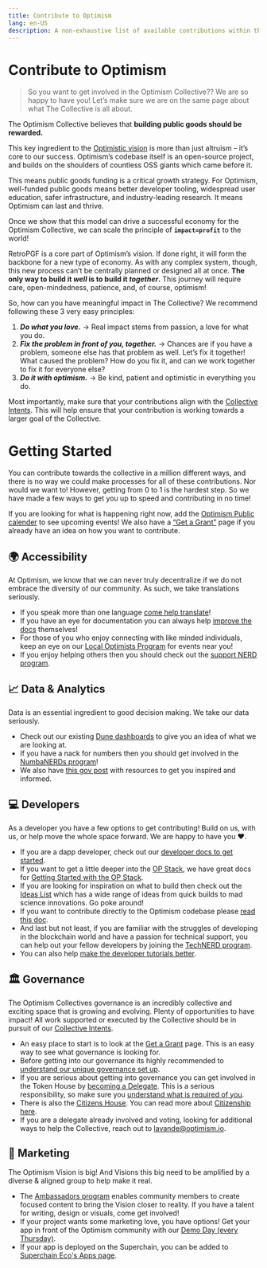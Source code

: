 ```yaml
---
title: Contribute to Optimism
lang: en-US
description: A non-exhaustive list of available contributions within the Optimism Collective.
---
```


# Contribute to Optimism

> So you want to get involved in the Optimism Collective?? We are so happy to have you! Let’s make sure we are on the same page about what The Collective is all about.

The Optimism Collective believes that **building public goods should be rewarded.**

This key ingredient to the [Optimistic vision](https://www.optimism.io/vision) is more than just altruism – it’s core to our success. Optimism’s codebase itself is an open-source project, and builds on the shoulders of countless OSS giants which came before it.

This means public goods funding is a critical growth strategy. For Optimism, well-funded public goods means better developer tooling, widespread user education, safer infrastructure, and industry-leading research. It means Optimism can last and thrive.

Once we show that this model can drive a successful economy for the Optimism Collective, we can scale the principle of **`impact=profit`** to the world!

RetroPGF is a core part of Optimism’s vision. If done right, it will form the backbone for a new type of economy. As with any complex system, though, this new process can’t be centrally planned or designed all at once. **The only way to build it *well* is to build it *together*.** This journey will require care, open-mindedness, patience, and, of course, optimism!

So, how can you have meaningful impact in The Collective? We recommend following these 3 very easy principles:

1. ***Do what you love.*** → Real impact stems from passion, a love for what you do.
2. ***Fix the problem in front of you, together.*** → Chances are if you have a problem, someone else has that problem as well. Let’s fix it together! What caused the problem? How do you fix it, and can we work together to fix it for everyone else? 
3. ***Do it with optimism.*** → Be kind, patient and optimistic in everything you do. 

Most importantly, make sure that your contributions align with the [Collective Intents](https://gov.optimism.io/t/collective-intents/5874). This will help ensure that your contribution is working towards a larger goal of the Collective. 

# Getting Started

You can contribute towards the collective in a million different ways, and there is no way we could make processes for all of these contributions. Nor would we want to! However, getting from 0 to 1 is the hardest step. So we have made a few ways to get you up to speed and contributing in no time! 

If you are looking for what is happening right now, add the [Optimism Public calender](https://calendar.google.com/calendar/embed?src=c_4hui70itm089e7t8q50heh1kno%40group.calendar.google.com) to see upcoming events! We also have a [“Get a Grant”](/grant/grant-overview) page if you already have an idea on how you want to contribute. 

## 🌍 Accessibility

At Optimism, we know that we can never truly decentralize if we do not embrace the diversity of our community. As such, we take translations seriously. 

* If you speak more than one language [come help translate](/contribute/contribution-path/translators)! 
* If you have an eye for documentation you can always help [improve the docs](https://github.com/ethereum-optimism/community-hub) themselves! 
* For those of you who enjoy connecting with like minded individuals, keep an eye on our [Local Optimists Program](/contribute/contribution-path/local-optimists) for events near you!
* If you enjoy helping others then you should check out the [support NERD program](/contribute/contribution-path/supnerd-requirements).

## 📈 Data & Analytics

Data is an essential ingredient to good decision making. We take our data seriously. 

* Check out our existing [Dune dashboards](https://dune.com/optimismfnd) to give you an idea of what we are looking at. 
* If you have a nack for numbers then you should get involved in the [NumbaNERDs program](/contribute/contribution-path/numbanerds)!
* We also have [this gov post](https://gov.optimism.io/t/how-to-contribute-op-rewards-analytics/5975) with resources to get you inspired and informed.

## 💻 Developers

As a developer you have a few options to get contributing! Build on us, with us, or help move the whole space forward. We are happy to have you ❤️.

* If you are a dapp developer, check out our [developer docs to get started](https://docs.optimism.io). 
* If you want to get a little deeper into the [OP Stack](https://docs.optimism.io), we have great docs for [Getting Started with the OP Stack](https://docs.optimism.io/stack/getting-started). 
* If you are looking for inspiration on what to build then check out the [Ideas List](https://github.com/orgs/ethereum-optimism/projects/31/views/3) which has a wide range of ideas from quick builds to mad science innovations. Go poke around! 
* If you want to contribute directly to the Optimism codebase please [read this doc](/contribute/technical-contributions).
* And last but not least, if you are familiar with the struggles of developing in the blockchain world and have a passion for technical support, you can help out your fellow developers by joining the [TechNERD program](/contribute/contribution-path/technerds). 
* You can also help [make the developer tutorials better](https://github.com/ethereum-optimism/optimism-tutorial). 

## 🏛️ Governance

The Optimism Collectives governance is an incredibly collective and exciting space that is growing and evolving. Plenty of opportunities to have impact! All work supported or executed by the Collective should be in pursuit of our [Collective Intents](https://gov.optimism.io/t/collective-intents/5874).

* An easy place to start is to look at the [Get a Grant](/grant/grant-overview) page. This is an easy way to see what governance is looking for.
* Before getting into our governance its highly recommended to [understand our unique governance set up](/welcome/welcome-overview).
* If you are serious about getting into governance you can get involved in the Token House by [becoming a Delegate](/token-house/how-to-delegate). This is a serious responsibility, so make sure you [understand what is required of you](/token-house/delegate-expectations).
* There is also the [Citizens House](/citizens-house/citizen-house-overview). You can read more about [Citizenship here](/citizens-house/citizenship-selection). 
* If you are a delegate already involved and voting, looking for additional ways to help the Collective, reach out to lavande@optimism.io.

## 🫡 Marketing

The Optimism Vision is big! And Visions this big need to be amplified by a diverse & aligned group to help make it real. 

* The [Ambassadors program](/contribute/contribution-path/ambassador-req) enables community members to create focused content to bring the Vision closer to reality. If you have a talent for writing, design or visuals, come get involved! 
* If your project wants some marketing love, you have options! Get your app in front of the Optimism community with our [Demo Day (every Thursday)](/contribute/demo-day).
* If your app is deployed on the Superchain, you can be added to [Superchain Eco's Apps page](https://www.superchain.eco/projects). 
